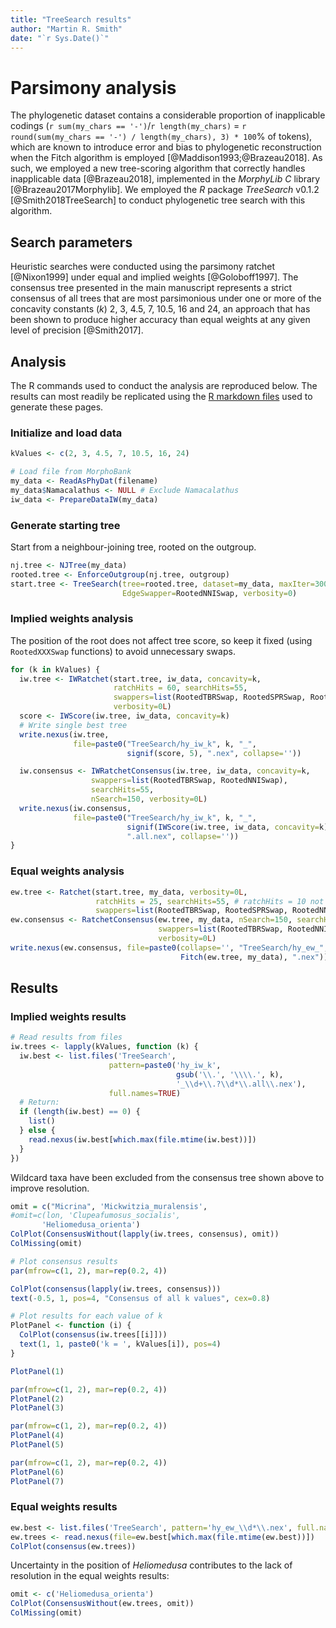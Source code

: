 ```yaml
---
title: "TreeSearch results"
author: "Martin R. Smith"
date: "`r Sys.Date()`"
---
```


# Parsimony analysis {#treesearch}

The phylogenetic dataset contains a considerable proportion of inapplicable codings (`r sum(my_chars == '-')`/`r length(my_chars)` = `r round(sum(my_chars == '-') / length(my_chars), 3) * 100`% of tokens), which are known to introduce error and bias to phylogenetic reconstruction when the Fitch algorithm is employed [@Maddison1993;@Brazeau2018].  As such, we employed a new tree-scoring algorithm that correctly handles inapplicable data [@Brazeau2018], implemented in the _MorphyLib_ _C_ library [@Brazeau2017Morphylib].  We employed the _R_ package _TreeSearch_ v0.1.2 [@Smith2018TreeSearch] to conduct phylogenetic tree search with this algorithm.

## Search parameters

Heuristic searches were conducted using the parsimony ratchet [@Nixon1999] under equal and implied weights [@Goloboff1997].  The consensus tree presented in the main manuscript represents a strict consensus of all trees that are most parsimonious under one or more of the concavity constants (_k_) 2, 3, 4.5, 7, 10.5, 16 and 24, an approach that has been shown to produce higher accuracy than equal weights at any given level of precision [@Smith2017].

## Analysis 

The R commands used to conduct the analysis are reproduced below.
The results can most readily be replicated using the [R markdown files](https://github.com/ms609/hyoliths/) used to generate these pages.

### Initialize and load data

```r
kValues <- c(2, 3, 4.5, 7, 10.5, 16, 24)

# Load file from MorphoBank
my_data <- ReadAsPhyDat(filename)
my_data$Namacalathus <- NULL # Exclude Namacalathus
iw_data <- PrepareDataIW(my_data)
```

### Generate starting tree

Start from a neighbour-joining tree, rooted on the outgroup.

```R
nj.tree <- NJTree(my_data)
rooted.tree <- EnforceOutgroup(nj.tree, outgroup)
start.tree <- TreeSearch(tree=rooted.tree, dataset=my_data, maxIter=3000,
                         EdgeSwapper=RootedNNISwap, verbosity=0)
```

### Implied weights analysis

The position of the root does not affect tree score, so keep it fixed (using `RootedXXXSwap` functions) to avoid unnecessary swaps.

```r
for (k in kValues) {
  iw.tree <- IWRatchet(start.tree, iw_data, concavity=k,
                       ratchHits = 60, searchHits=55,
                       swappers=list(RootedTBRSwap, RootedSPRSwap, RootedNNISwap),
                       verbosity=0L)
  score <- IWScore(iw.tree, iw_data, concavity=k)
  # Write single best tree
  write.nexus(iw.tree,
              file=paste0("TreeSearch/hy_iw_k", k, "_", 
                          signif(score, 5), ".nex", collapse=''))

  iw.consensus <- IWRatchetConsensus(iw.tree, iw_data, concavity=k,
                  swappers=list(RootedTBRSwap, RootedNNISwap),
                  searchHits=55,
                  nSearch=150, verbosity=0L)
  write.nexus(iw.consensus, 
              file=paste0("TreeSearch/hy_iw_k", k, "_", 
                          signif(IWScore(iw.tree, iw_data, concavity=k), 5),
                          ".all.nex", collapse=''))
}
```

### Equal weights analysis

```r
ew.tree <- Ratchet(start.tree, my_data, verbosity=0L,
                   ratchHits = 25, searchHits=55, # ratchHits = 10 not enough
                   swappers=list(RootedTBRSwap, RootedSPRSwap, RootedNNISwap))
ew.consensus <- RatchetConsensus(ew.tree, my_data, nSearch=150, searchHits = 55,
                                 swappers=list(RootedTBRSwap, RootedNNISwap),
                                 verbosity=0L)
write.nexus(ew.consensus, file=paste0(collapse='', "TreeSearch/hy_ew_",
                                      Fitch(ew.tree, my_data), ".nex"))
```

## Results

### Implied weights results

```R
# Read results from files
iw.trees <- lapply(kValues, function (k) {
  iw.best <- list.files('TreeSearch', 
                      pattern=paste0('hy_iw_k',
                                     gsub('\\.', '\\\\.', k),
                                     '_\\d+\\.?\\d*\\.all\\.nex'),
                      full.names=TRUE)
  # Return:
  if (length(iw.best) == 0) {
    list()
  } else {
    read.nexus(iw.best[which.max(file.mtime(iw.best))])
  }
})
```

Wildcard taxa have been excluded from the consensus tree shown above to improve resolution.

```r
omit = c("Micrina", 'Mickwitzia_muralensis',
#omit=c(lon, 'Clupeafumosus_socialis',
       'Heliomedusa_orienta')
ColPlot(ConsensusWithout(lapply(iw.trees, consensus), omit))
ColMissing(omit)
```



```r
# Plot consensus results
par(mfrow=c(1, 2), mar=rep(0.2, 4))

ColPlot(consensus(lapply(iw.trees, consensus)))
text(-0.5, 1, pos=4, "Consensus of all k values", cex=0.8)

# Plot results for each value of k
PlotPanel <- function (i) {
  ColPlot(consensus(iw.trees[[i]]))
  text(1, 1, paste0('k = ', kValues[i]), pos=4)
}

PlotPanel(1)
```
```R
par(mfrow=c(1, 2), mar=rep(0.2, 4))
PlotPanel(2)
PlotPanel(3)
```
```R
par(mfrow=c(1, 2), mar=rep(0.2, 4))
PlotPanel(4)
PlotPanel(5)
```
```R
par(mfrow=c(1, 2), mar=rep(0.2, 4))
PlotPanel(6)
PlotPanel(7)
```

\newpage

### Equal weights results

```r
ew.best <- list.files('TreeSearch', pattern='hy_ew_\\d*\\.nex', full.names=TRUE)
ew.trees <- read.nexus(file=ew.best[which.max(file.mtime(ew.best))])
ColPlot(consensus(ew.trees))
```

Uncertainty in the position of _Heliomedusa_ contributes to the lack of resolution in the equal weights results:

```R
omit <- c('Heliomedusa_orienta')
ColPlot(ConsensusWithout(ew.trees, omit))
ColMissing(omit)
```
